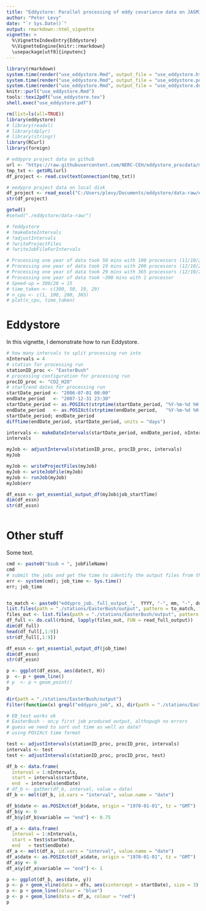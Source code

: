 ```yaml
---
title: "Eddystore: Parallel processing of eddy covariance data on JASMIN"
author: "Peter Levy"
date: "`r Sys.Date()`"
output: rmarkdown::html_vignette
vignette: >
  %\VignetteIndexEntry{Eddystore}
  %\VignetteEngine{knitr::rmarkdown}
  \usepackage[utf8]{inputenc}
---
```


<!--- { rendering -->
```r
library(rmarkdown)
system.time(render("use_eddystore.Rmd", output_file = "use_eddystore.html"))
system.time(render("use_eddystore.Rmd", output_file = "use_eddystore.pdf"))
system.time(render("use_eddystore.Rmd", output_file = "use_eddystore.docx"))
knitr::purl("use_eddystore.Rmd")
tools::texi2pdf("use_eddystore.tex")
shell.exec("use_eddystore.pdf")
```
<!--- } -->

<!--- { startup -->
```r
rm(list=ls(all=TRUE))
library(eddystore)
# library(readxl)
# library(dplyr)
# library(stringr)
library(RCurl)
library(foreign)

# eddypro project data on github
url <- "https://raw.githubusercontent.com/NERC-CEH/eddystore_procdata/master/eddystore_proc_table.csv"
tmp_txt <- getURL(url)                
df_project <- read.csv(textConnection(tmp_txt))

# eedypro project data on local disk
df_project <- read_excel("C:/Users/plevy/Documents/eddystore/data-raw/eddystore_proc_table.xlsx")
str(df_project)

getwd()
#setwd("./eddystore/data-raw/")

# ?eddystore
# ?makeDateIntervals
# ?adjustIntervals
# ?writeProjectFiles
# ?writeJobFileForIntervals

# Processing one year of data took 50 mins with 100 processors (11/10/2018)
# Processing one year of data took 19 mins with 200 processors (12/10/2018)
# Processing one year of data took 29 mins with 365 processors (12/10/2018)
# Processing one year of data took ~300 mins with 1 processor
# Speed-up = 300/20 = 15
# time_taken <- c(300, 50, 19, 29)
# n_cpu <- c(1, 100, 200, 365)
# plot(n_cpu, time_taken)


```
<!--- } -->


# Eddystore
In this vignette, I demonstrate how to run Eddystore.

<!--- { run_example -->
```r
# how many intervals to split processing run into
nIntervals = 4
# station for processing run
stationID_proc <- "EasterBush"
# processing configuration for processing run
procID_proc <- "CO2_H2O"
# start/end dates for processing run
startDate_period <- "2006-07-01 00:00"
endDate_period   <- "2007-12-31 23:30"
startDate_period <- as.POSIXct(strptime(startDate_period, "%Y-%m-%d %H:%M"), tz = "UTC")
endDate_period   <- as.POSIXct(strptime(endDate_period,   "%Y-%m-%d %H:%M"), tz = "UTC")
startDate_period; endDate_period
difftime(endDate_period, startDate_period, units = "days")

intervals <- makeDateIntervals(startDate_period, endDate_period, nIntervals)
intervals

myJob <- adjustIntervals(stationID_proc, procID_proc, intervals)
myJob

myJob <- writeProjectFiles(myJob)
myJob <- writeJobFile(myJob)
myJob <- runJob(myJob)
myJob$err

df_essn <- get_essential_output_df(myJob$job_startTime)
dim(df_essn)
str(df_essn)



```
<!--- } -->


# Other stuff
Some text.

<!--- { old_stuff -->
```r

cmd <- paste0("bsub < ", jobFileName)
cmd
# submit the jobs and get the time to identify the output files from this batch
err <- system(cmd); job_time <- Sys.time()
err; job_time


to_match <- paste0("eddypro_job._full_output_",  YYYY, "-", mm, "-", dd, "T", HH, substr(MM, 1, 1))
list.files(path = "./stations/EasterBush/output", pattern = to_match, full.names = TRUE)
files_out <- list.files(path = "./stations/EasterBush/output", pattern = to_match, full.names = TRUE)
df_full <- do.call(rbind, lapply(files_out, FUN = read_full_output))
dim(df_full)
head(df_full[,1:9])
str(df_full[,1:9])

df_essn <- get_essential_output_df(job_time)
dim(df_essn)
str(df_essn)

p <- ggplot(df_essn, aes(datect, H))
p  <- p + geom_line()
# p  <- p + geom_point()
p

dir(path = "./stations/EasterBush/output")
Filter(function(x) grepl("eddypro_job", x), dir(path = "./stations/EasterBush/output"))

# EB_test works ok
# EasterBush - on;y first job produced output, althopugh no errors
# guess we need to sort out time as well as date?
# using POSIXct time format

test <- adjustIntervals(stationID_proc, procID_proc, intervals)
intervals <- test
test <- adjustIntervals(stationID_proc, procID_proc, test)

df_b <- data.frame(
  interval = 1:nIntervals,
  start = intervals$startDate, 
  end  = intervals$endDate)
# df_b <- gather(df_b, interval, value = date)
df_b <- melt(df_b, id.vars = "interval", value.name = "date") 

df_b$date <- as.POSIXct(df_b$date, origin = "1970-01-01", tz = "GMT")
df_b$y <- 0
df_b$y[df_b$variable == "end"] <- 0.75

df_a <- data.frame(
  interval = 1:nIntervals,
  start = test$startDate, 
  end   = test$endDate)
df_a <- melt(df_a, id.vars = "interval", value.name = "date")
df_a$date <- as.POSIXct(df_a$date, origin = "1970-01-01", tz = "GMT")
df_a$y <- 0
df_a$y[df_a$variable == "end"] <- 1

p <- ggplot(df_b, aes(date, y)) 
p <- p + geom_vline(data = dfs, aes(xintercept = startDate), size = 3)
p <- p + geom_line(colour = "blue")
p <- p + geom_line(data = df_a, colour = "red")
p
```
<!--- } -->

